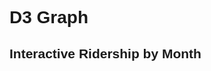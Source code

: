# D3 Graph

## Interactive Ridership by Month

<style>
  * {
    font-family: sans-serif;
  }
  .tooltip {
    position: absolute;
    background-color: #fff;
    border: 1px solid #ccc;
    padding: 5px;
    pointer-events: none;
    font-size: 12px;
  }
</style>

<div id="plot"></div>
<p></p>


<script src="https://cdn.jsdelivr.net/npm/d3@7"></script>
<script src="./scripts/myscript.js"></script>
